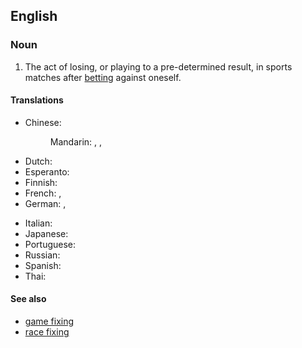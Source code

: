 ==English==
{{wikipedia}}

===Noun===
{{en-noun|-}}

# {{lb|en|sports}} The act of losing, or playing to a pre-determined result, in sports matches after [[betting]] against oneself.

====Translations====
{{trans-top|the act of losing, or playing to a pre-determined result}}
* Chinese:
*: Mandarin: {{t|cmn|假球|tr=jiǎqiú|sc=Hani}}, {{t|cmn|造馬|sc=Hani}}, {{t|cmn|造马|tr=zàomǎ|sc=Hani}}
* Dutch: {{t-needed|nl}}
* Esperanto: {{t-needed|eo}}
* Finnish: {{t|fi|sopupelaaminen}}
* French: {{t|fr|match arrangé|m}}, {{t|fr|match truqué|m}}
* German: {{t|de|Match-Fixing|n}}, {{t|de|Spielmanipulation|alt=Spielmanipulationen|f-p}}
{{trans-mid}}
* Italian: {{t-needed|it}}
* Japanese: {{t+|ja|八百長|tr=やおちょう, yaochō|sc=Jpan}}
* Portuguese: {{t|pt|resultado combinado|m}}
* Russian: {{t|ru|договорно́й матч|m}}
* Spanish: {{t|es|amaño de partidos|m}}
* Thai: {{t-needed|th}}
{{trans-bottom}}

====See also====
* [[game fixing]]
* [[race fixing]]